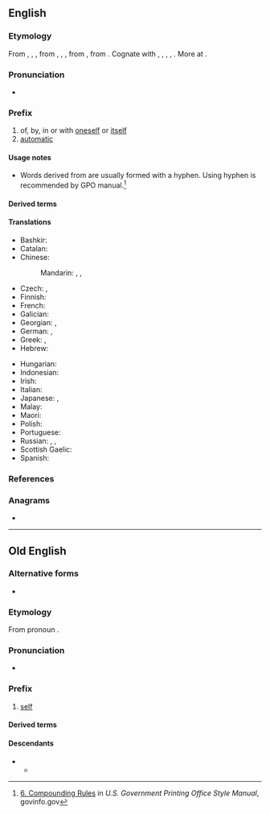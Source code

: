 {{also|self|Self|šelf|-self|self.}}
==English==

===Etymology===
From {{inh|en|enm|self-}}, {{m|enm|silf-}}, {{m|enm|seolf-}}, from {{inh|en|ang|self-}}, {{m|ang|sylf-}}, {{m|ang|seolf-}}, from {{inh|en|gem-pro|*selba-}}, from {{der|en|gem-pro|*selbaz||self}}. Cognate with {{cog|nl|zelf-|t=self-}}, {{cog|nds-de|sülvst-|t=self-}}, {{cog|de|selbst-|t=self-}}, {{cog|sv|själv-|t=self-}}, {{cog|is|sjálf-|t=self-}}. More at {{l|en|self}}.

===Pronunciation===
* {{a|RP|GA}} {{IPA|en|/sɛlf/}}

===Prefix===
{{en-prefix}}

# of, by, in or with [[oneself]] or [[itself]]
# [[automatic]]

====Usage notes====
* Words derived from {{m|en|self-}} are usually formed with a hyphen. Using hyphen is recommended by GPO manual.<ref>[https://www.govinfo.gov/content/pkg/GPO-STYLEMANUAL-2008/pdf/GPO-STYLEMANUAL-2008-8.pdf 6. Compounding Rules] in ''U.S. Government Printing Office Style Manual'', govinfo.gov</ref>

====Derived terms====
{{prefixsee|en}}
{{der4|en
|self-adjointness
|self-centeredness
|self-confidently
|self-consciously
|self-drilling screw
|self-finished
|self-finishing
|self-fulfilling prophecy
|self-injured
|self-injures
|self-injuring
|self-raising flour
|self-referential meaning
|self-tapping screw}}

====Translations====
{{trans-top|of, by, in or with oneself or itself}}
* Bashkir: {{t|ba|үҙ-}}
* Catalan: {{t+|ca|auto-}}
* Chinese:
*: Mandarin: {{t+|cmn|自相|tr=zìxiāng|sc=Hani}}, {{t+|cmn|自己|tr=zìjǐ|sc=Hani}}, {{t+|cmn|自|tr=zì|sc=Hani}}
* Czech: {{t+|cs|sebe-}}, {{t|cs|své-}}
* Finnish: {{t|fi|itse-}}
* French: {{t+|fr|auto-}}
* Galician: {{t+|gl|auto-}}
* Georgian: {{t|ka|თვით-}}, {{t|ka|თავ-}}
* German: {{t|de|selbst-}}, {{t+|de|auto-}}
* Greek: {{t+|el|αυτο-}}, {{t+|el|αυτό-}}
* Hebrew: {{t|he|עצמי|tr=atzmí}}
{{trans-mid}}
* Hungarian: {{t|hu|ön-}}
* Indonesian: {{t|id|swa-}}
* Irish: {{t|ga|féin-}}
* Italian: {{t+|it|auto-}}
* Japanese: {{t+|ja|自己|tr=じこ, jiko|sc=Jpan}}, {{t+|ja|自|tr=じ, ji|sc=Jpan}}
* Malay: {{t+|ms|swa-}}
* Maori: {{t|mi|kiriaro}}
* Polish: {{t+|pl|samo-}}
* Portuguese: {{t+|pt|auto-}}
* Russian: {{t+|ru|само-}}, {{t|ru|себе-}}, {{t+|ru|авто-}}
* Scottish Gaelic: {{t|gd|fèin-}}
* Spanish: {{t+|es|auto-}}
{{trans-bottom}}

===References===
<references/>

===Anagrams===
* {{anagrams|en|a=efls|FLES|LSFE|elfs}}

----

==Old English==

===Alternative forms===
* {{alter|ang|seolf-|sylf-}}

===Etymology===
From pronoun {{m|ang|self}}.

===Pronunciation===
* {{ang-IPA|self-}}

===Prefix===
{{ang-prefix}}

# [[self]]
#: {{prefixusex|ang|cwalu|gloss1=killing|selfcwalu|gloss2=suicide}}
#: {{prefixusex|ang|-dōm|gloss1=-dom|selfdōm|gloss2=independence}}
#: {{prefixusex|ang|-wille|gloss1=willing|selfwille|gloss2=voluntary}}

====Derived terms====
{{prefixsee|ang}}

====Descendants====
* {{desc|enm|self-|sylf-|seolf-}}
** {{desc|en|self-}}